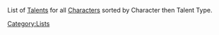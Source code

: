 {{DISPLAYTITLE:List of Talents}}{{CustomTabs
|tab1 = Overview
|tab2 = List
}}
List of [[Talents]] for all [[Characters]] sorted by Character then Talent Type.

{{Talents by Category Table|Talent}}

[[Category:Lists]]